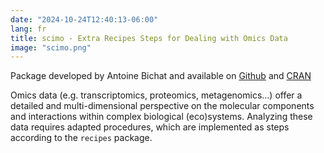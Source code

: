 ```yaml
---
date: "2024-10-24T12:40:13-06:00"
lang: fr
title: scimo - Extra Recipes Steps for Dealing with Omics Data
image: "scimo.png"
---
```


Package developed by Antoine Bichat and available on [Github](https://github.com/abichat/scimo) and [CRAN](https://cran.r-project.org/package=scimo)

Omics data (e.g. transcriptomics, proteomics, metagenomics...) offer a detailed and multi-dimensional perspective on the molecular components and interactions within complex biological (eco)systems. Analyzing these data requires adapted procedures, which are implemented as steps according to the `recipes` package.
